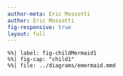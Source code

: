 ```yaml
---
author-meta: Eric Mossotti
author: Eric Mossotti
fig-responsive: true
layout: full
---
```


::: column-screen-inset
```mermaid
%%| label: fig-childMermaid1
%%| fig-cap: "child1"
%%| file: ../diagrams/emermaid.mmd
```
:::
